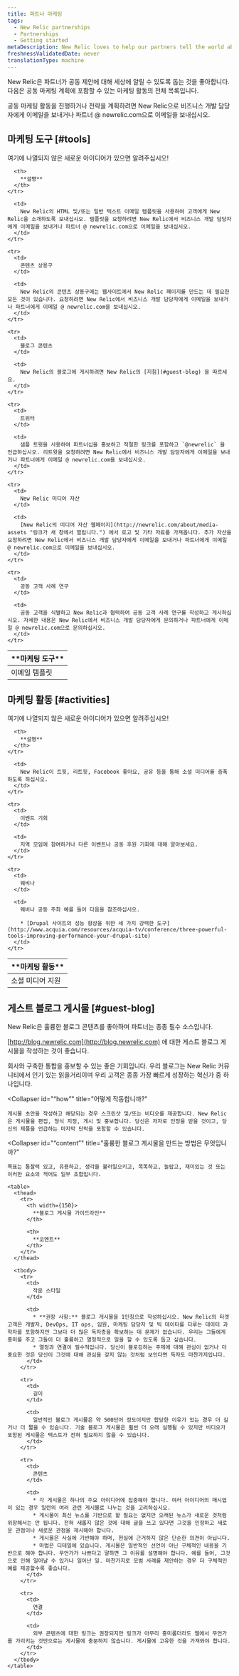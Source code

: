 ```yaml
---
title: 파트너 마케팅
tags:
  - New Relic partnerships
  - Partnerships
  - Getting started
metaDescription: New Relic loves to help our partners tell the world about our joint offering by using marketing tools and activities.
freshnessValidatedDate: never
translationType: machine
---
```


New Relic은 파트너가 공동 제안에 대해 세상에 알릴 수 있도록 돕는 것을 좋아합니다. 다음은 공동 마케팅 계획에 포함할 수 있는 마케팅 활동의 전체 목록입니다.

공동 마케팅 활동을 진행하거나 전략을 계획하려면 New Relic으로 비즈니스 개발 담당자에게 이메일을 보내거나 파트너 @ newrelic.com으로 이메일을 보내십시오.

## 마케팅 도구 [#tools]

여기에 나열되지 않은 새로운 아이디어가 있으면 알려주십시오!

<table>
  <thead>
    <tr>
      <th width={200}>
        **마케팅 도구**
      </th>

      <th>
        **설명**
      </th>
    </tr>
  </thead>

  <tbody>
    <tr>
      <td>
        이메일 템플릿
      </td>

      <td>
        New Relic의 HTML 및/또는 일반 텍스트 이메일 템플릿을 사용하여 고객에게 New Relic을 소개하도록 보내십시오. 템플릿을 요청하려면 New Relic에서 비즈니스 개발 담당자에게 이메일을 보내거나 파트너 @ newrelic.com으로 이메일을 보내십시오.
      </td>
    </tr>

    <tr>
      <td>
        콘텐츠 상용구
      </td>

      <td>
        New Relic의 콘텐츠 상용구에는 웹사이트에서 New Relic 페이지를 만드는 데 필요한 모든 것이 있습니다. 요청하려면 New Relic에서 비즈니스 개발 담당자에게 이메일을 보내거나 파트너에게 이메일 @ newrelic.com을 보내십시오.
      </td>
    </tr>

    <tr>
      <td>
        블로그 콘텐츠
      </td>

      <td>
        New Relic의 블로그에 게시하려면 New Relic의 [지침](#guest-blog) 을 따르세요.
      </td>
    </tr>

    <tr>
      <td>
        트위터
      </td>

      <td>
        샘플 트윗을 사용하여 파트너십을 홍보하고 적절한 링크를 포함하고 `@newrelic` 을 언급하십시오. 리트윗을 요청하려면 New Relic에서 비즈니스 개발 담당자에게 이메일을 보내거나 파트너에게 이메일 @ newrelic.com을 보내십시오.
      </td>
    </tr>

    <tr>
      <td>
        New Relic 미디어 자산
      </td>

      <td>
        [New Relic의 미디어 자산 웹페이지](http://newrelic.com/about/media-assets "링크가 새 창에서 열립니다.") 에서 로고 및 기타 자료를 가져옵니다. 추가 자산을 요청하려면 New Relic에서 비즈니스 개발 담당자에게 이메일을 보내거나 파트너에게 이메일 @ newrelic.com으로 이메일을 보내십시오.
      </td>
    </tr>

    <tr>
      <td>
        공동 고객 사례 연구
      </td>

      <td>
        공동 고객을 식별하고 New Relic과 협력하여 공동 고객 사례 연구를 작성하고 게시하십시오. 자세한 내용은 New Relic에서 비즈니스 개발 담당자에게 문의하거나 파트너에게 이메일 @ newrelic.com으로 문의하십시오.
      </td>
    </tr>
  </tbody>
</table>

## 마케팅 활동 [#activities]

여기에 나열되지 않은 새로운 아이디어가 있으면 알려주십시오!

<table>
  <thead>
    <tr>
      <th width={200}>
        **마케팅 활동**
      </th>

      <th>
        **설명**
      </th>
    </tr>
  </thead>

  <tbody>
    <tr>
      <td>
        소셜 미디어 지원
      </td>

      <td>
        New Relic이 트윗, 리트윗, Facebook 좋아요, 공유 등을 통해 소셜 미디어를 증폭하도록 하십시오.
      </td>
    </tr>

    <tr>
      <td>
        이벤트 기회
      </td>

      <td>
        지역 모임에 참여하거나 다른 이벤트나 공동 후원 기회에 대해 알아보세요.
      </td>
    </tr>

    <tr>
      <td>
        웨비나
      </td>

      <td>
        웨비나 공동 주최 예를 들어 다음을 참조하십시오.

        * [Drupal 사이트의 성능 향상을 위한 세 가지 강력한 도구](http://www.acquia.com/resources/acquia-tv/conference/three-powerful-tools-improving-performance-your-drupal-site)
      </td>
    </tr>
  </tbody>
</table>

## 게스트 블로그 게시물 [#guest-blog]

New Relic은 훌륭한 블로그 콘텐츠를 좋아하며 파트너는 종종 필수 소스입니다.

[http://blog.newrelic.com](http://blog.newrelic.com) 에 대한 게스트 블로그 게시물을 작성하는 것이 좋습니다.

<CollapserGroup>
  <Collapser
    id="“why”"
    title="당신을 위해 무엇입니까?"
  >
    회사와 구축한 통합을 홍보할 수 있는 좋은 기회입니다. 우리 블로그는 New Relic 커뮤니티에서 인기 있는 읽을거리이며 우리 고객은 종종 가장 빠르게 성장하는 혁신가 중 하나입니다.
  </Collapser>

  <Collapser
    id="“how”"
    title="어떻게 작동합니까?"
  >
    게시물 초안을 작성하고 해당되는 경우 스크린샷 및/또는 비디오를 제공합니다. New Relic은 게시물을 편집, 형식 지정, 게시 및 홍보합니다. 당신은 저자로 인정을 받을 것이고, 당신의 제품을 언급하는 마지막 단락을 포함할 수 있습니다.
  </Collapser>

  <Collapser
    id="“content”"
    title="훌륭한 블로그 게시물을 만드는 방법은 무엇입니까?"
  >
    목표는 통찰력 있고, 유용하고, 생각을 불러일으키고, 똑똑하고, 놀랍고, 재미있는 것 또는 이러한 요소의 적어도 일부 조합입니다.

    <table>
      <thead>
        <tr>
          <th width={150}>
            **블로그 게시물 가이드라인**
          </th>

          <th>
            **코멘트**
          </th>
        </tr>
      </thead>

      <tbody>
        <tr>
          <td>
            작문 스타일
          </td>

          <td>
            * **권장 사항:** 블로그 게시물을 1인칭으로 작성하십시오. New Relic의 타겟 고객은 개발자, DevOps, IT ops, 임원, 마케팅 담당자 및 빅 데이터를 다루는 데이터 과학자를 포함하지만 그보다 더 많은 독자층을 확보하는 데 문제가 없습니다. 우리는 그들에게 흥미를 주고 그들이 더 훌륭하고 열정적으로 일을 할 수 있도록 돕고 싶습니다.
            * 열정과 연결이 필수적입니다. 당신이 블로깅하는 주제에 대해 관심이 없거나 더 중요한 것은 당신이 그것에 대해 관심을 갖지 않는 것처럼 보인다면 독자도 마찬가지입니다.
          </td>
        </tr>

        <tr>
          <td>
            길이
          </td>

          <td>
            일반적인 블로그 게시물은 약 500단어 정도이지만 합당한 이유가 있는 경우 더 길거나 더 짧을 수 있습니다. 기술 블로그 게시물은 훨씬 더 오래 실행될 수 있지만 비디오가 포함된 게시물은 텍스트가 전혀 필요하지 않을 수 있습니다.
          </td>
        </tr>

        <tr>
          <td>
            콘텐츠
          </td>

          <td>
            * 각 게시물은 하나의 주요 아이디어에 집중해야 합니다. 여러 아이디어의 매시업이 있는 경우 일련의 여러 관련 게시물로 나누는 것을 고려하십시오.
            * 게시물이 최신 뉴스를 기반으로 할 필요는 없지만 오래된 뉴스가 새로운 것처럼 위장해서는 안 됩니다. 전혀 새롭지 않은 것에 대해 글을 쓰고 있다면 그것을 인정하고 새로운 관점이나 새로운 관점을 제시해야 합니다.
            * 게시물은 사실에 기반해야 하며, 현실에 근거하지 않은 단순한 의견이 아닙니다.
            * 마법은 디테일에 있습니다. 게시물은 일반적인 선언이 아닌 구체적인 내용을 기반으로 해야 합니다. 무언가가 나쁘다고 말하면 그 이유를 설명해야 합니다. 예를 들어, 그것으로 인해 일어날 수 있거나 일어난 일. 마찬가지로 모범 사례를 제안하는 경우 더 구체적인 예를 제공할수록 좋습니다.
          </td>
        </tr>

        <tr>
          <td>
            연결
          </td>

          <td>
            외부 콘텐츠에 대한 링크는 권장되지만 링크가 아무리 흥미롭더라도 웹에서 무언가를 가리키는 것만으로는 게시물에 충분하지 않습니다. 게시물에 고유한 것을 가져와야 합니다.
          </td>
        </tr>
      </tbody>
    </table>
  </Collapser>
</CollapserGroup>